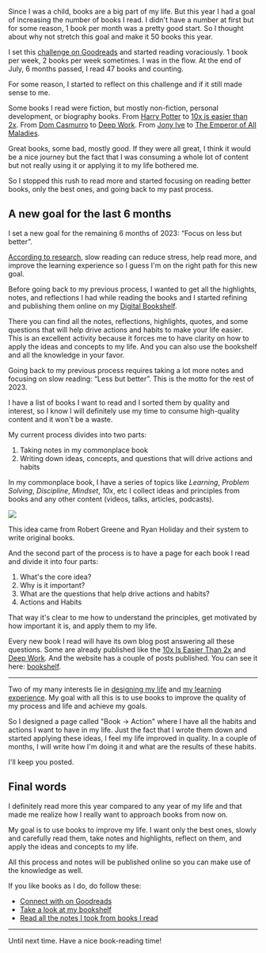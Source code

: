 <SmoothRender>

Since I was a child, books are a big part of my life. But this year I had a goal of increasing the number of books I read. I didn't have a number at first but for some reason, 1 book per month was a pretty good start. So I thought about why not stretch this goal and make it 50 books this year.

I set this [challenge on Goodreads](https://www.goodreads.com/user_challenges/42505327) and started reading voraciously. 1 book per week, 2 books per week sometimes. I was in the flow. At the end of July, 6 months passed, I read 47 books and counting.

For some reason, I started to reflect on this challenge and if it still made sense to me.

Some books I read were fiction, but mostly non-fiction, personal development, or biography books. From [Harry Potter](https://www.amazon.com.br/Harry-Potter-Books-Special-Boxed/dp/1338218395/ref=sr_1_11) to [10x is easier than 2x](https://www.amazon.com.br/10x-Easier-Than-World-Class-Entrepreneurs-ebook/dp/B0BGK74SR5/ref=sr_1_1). From [Dom Casmurro](https://www.amazon.com.br/Dom-Casmurro-Machado-Assis/dp/6554700013/ref=sr_1_1_sspa) to [Deep Work](https://www.amazon.com.br/Deep-Work-Focused-Success-Distracted/dp/1455586692/ref=sr_1_2). From [Jony Ive](https://www.amazon.com.br/Jony-Ive-Greatest-Products-English-ebook/dp/B00C5R71U8/ref=sr_1_2) to [The Emperor of All Maladies](https://www.amazon.com.br/Emperor-All-Maladies-Biography-Cancer/dp/1439170916).

Great books, some bad, mostly good. If they were all great, I think it would be a nice journey but the fact that I was consuming a whole lot of content but not really using it or applying it to my life bothered me.

So I stopped this rush to read more and started focusing on reading better books, only the best ones, and going back to my past process.

## A new goal for the last 6 months

I set a new goal for the remaining 6 months of 2023: “Focus on less but better”.

[According to research](https://nesslabs.com/speed-reading?utm_source=iamtk.co&utm_medium=referral&utm_campaign=tk_newsletter), slow reading can reduce stress, help read more, and improve the learning experience so I guess I'm on the right path for this new goal.

Before going back to my previous process, I wanted to get all the highlights, notes, and reflections I had while reading the books and I started refining and publishing them online on my [Digital Bookshelf](/bookshelf).

There you can find all the notes, reflections, highlights, quotes, and some questions that will help drive actions and habits to make your life easier. This is an excellent activity because it forces me to have clarity on how to apply the ideas and concepts to my life. And you can also use the bookshelf and all the knowledge in your favor.

Going back to my previous process requires taking a lot more notes and focusing on slow reading: “Less but better”. This is the motto for the rest of 2023.

I have a list of books I want to read and I sorted them by quality and interest, so I know I will definitely use my time to consume high-quality content and it won't be a waste.

My current process divides into two parts:

1. Taking notes in my commonplace book
2. Writing down ideas, concepts, and questions that will drive actions and habits

In my commonplace book, I have a series of topics like _Learning_, _Problem Solving_, _Discipline_, _Mindset_, _10x_, etc I collect ideas and principles from books and any other content (videos, talks, articles, podcasts).

<img
  src="/i-read-47-books-in-the-first-6-months-of-2023-now-what/commonplace-book.png"
  loading="lazy"
  class="full"
/>

This idea came from Robert Greene and Ryan Holiday and their system to write original books.

And the second part of the process is to have a page for each book I read and divide it into four parts:

1. What's the core idea?
2. Why is it important?
3. What are the questions that help drive actions and habits?
4. Actions and Habits

That way it's clear to me how to understand the principles, get motivated by how important it is, and apply them to my life.

Every new book I read will have its own blog post answering all these questions. Some are already published like the [10x Is Easier Than 2x](/bookshelf/10x-is-easier-than-2x) and [Deep Work](/bookshelf/deep-work). And the website has a couple of posts published. You can see it here: [bookshelf](/tags/bookshelf).

---

Two of my many interests lie in [designing my life](/designing-my-lifes-system) and [my learning experience](/designing-my-learning-experience). My goal with all this is to use books to improve the quality of my process and life and achieve my goals.

So I designed a page called "Book → Action" where I have all the habits and actions I want to have in my life. Just the fact that I wrote them down and started applying these ideas, I feel my life improved in quality. In a couple of months, I will write how I'm doing it and what are the results of these habits.

I'll keep you posted.

## Final words

I definitely read more this year compared to any year of my life and that made me realize how I really want to approach books from now on.

My goal is to use books to improve my life. I want only the best ones, slowly and carefully read them, take notes and highlights, reflect on them, and apply the ideas and concepts to my life.

All this process and notes will be published online so you can make use of the knowledge as well.

If you like books as I do, do follow these:

- [Connect with on Goodreads](https://www.goodreads.com/user/show/86014101-tk)
- [Take a look at my bookshelf](/bookshelf)
- [Read all the notes I took from books I read](/tags/bookshelf)

---

Until next time. Have a nice book-reading time!

</SmoothRender>
